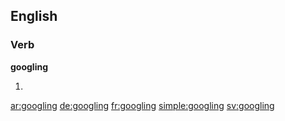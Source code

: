 ==English==

===Verb===
'''googling'''

# {{present participle of|[[google]]}}

[[ar:googling]]
[[de:googling]]
[[fr:googling]]
[[simple:googling]]
[[sv:googling]]